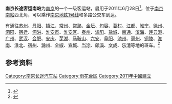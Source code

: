 '''南京长途客运南站'''为[[南京|南京]]的一个一级客运站，启用于2011年6月28日<ref>{{Cite web |url=http://www.yangtse.com/news/ms/201106/t20110628_812791.htm |title=南京汽车客运南站今日启用 四个老站完美谢幕 - 扬子晚报网 |accessdate=2012-03-17 |archive-date=2012-01-26 |archive-url=https://web.archive.org/web/20120126063209/http://www.yangtse.com/news/ms/201106/t20110628_812791.htm |dead-url=no }}</ref>，位于[[南京南站|南京南站]]西北角，可以乘作[[南京地铁1号线|南京地铁1号线]]和多路公交车到达。

有通往[[苏州|苏州]]、[[丹阳|丹阳]]、[[镇江|镇江]]、[[常州|常州]]、[[常熟|常熟]]、[[金坛|金坛]]、[[句容|句容]]、[[葛村|葛村]]、[[江都|江都]]、[[睢宁|睢宁]]、[[徐州|徐州]]、[[泗阳|泗阳]]、[[宿迁|宿迁]]、[[泗洪|泗洪]]、[[淮安市|淮安市]]、[[淮安区|淮安区]]、[[泰州|泰州]]、[[沭阳|沭阳]]、[[盐城|盐城]]、[[南通|南通]]、[[滨海|滨海]]、[[连云港|连云港]]、[[广州|广州]]、[[武汉|武汉]]、[[合肥|合肥]]、[[安庆|安庆]]、[[芜湖|芜湖]]、[[马鞍山市|马鞍山]]、[[六安|六安]]、[[阜阳|阜阳]]、[[池州|池州]]、[[亳州|亳州]]、[[铜陵|铜陵]]、[[淮南|淮南]]、[[淮北|淮北]]、[[宿州|宿州]]、[[滁州|滁州]]、[[全椒|全椒]]、[[宣城|宣城]]、[[当涂|当涂]]、[[郎溪|郎溪]]、[[文成|文成]]、[[乐清|乐清]]等地的班车。<ref>{{Cite web |url=http://www.jslw.gov.cn/stInfo.do?event=detail&st_code=01320100056 |title=南京客运南站 - 南京市道路客运综合信息服务网 |access-date=2014-01-02 |archive-date=2017-08-31 |archive-url=https://web.archive.org/web/20170831040538/http://www.jslw.gov.cn/stInfo.do?event=detail&st_code=01320100056 |dead-url=yes }}</ref>

==参考资料==
{{Reflist|2}}

{{南京长途公共交通枢纽}}
{{nanjing-stub}}
[[Category:南京长途汽车站|Category:南京长途汽车站]]
[[Category:雨花台区|Category:雨花台区]]
[[Category:2011年中國建立|Category:2011年中國建立]]